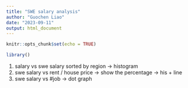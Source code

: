 ```yaml
---
title: "SWE salary analysis"
author: "Guochen Liao"
date: "2023-09-11"
output: html_document
---
```


```r
knitr::opts_chunk$set(echo = TRUE)
```

```r
library()

```

1. salary vs swe salary sorted by region -> histogram
2. swe salary vs rent / house price -> show the percentage -> his + line
3. swe salary vs #job -> dot graph